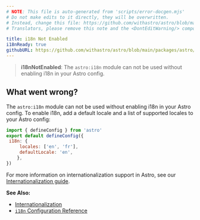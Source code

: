```yaml
---
# NOTE: This file is auto-generated from 'scripts/error-docgen.mjs'
# Do not make edits to it directly, they will be overwritten.
# Instead, change this file: https://github.com/withastro/astro/blob/main/packages/astro/src/core/errors/errors-data.ts
# Translators, please remove this note and the <DontEditWarning/> component.

title: i18n Not Enabled
i18nReady: true
githubURL: https://github.com/withastro/astro/blob/main/packages/astro/src/core/errors/errors-data.ts
---
```


<DontEditWarning />


> **i18nNotEnabled**: The `astro:i18n` module can not be used without enabling i18n in your Astro config.

## What went wrong?
The `astro:i18n` module can not be used without enabling i18n in your Astro config. To enable i18n, add a default locale and a list of supported locales to your Astro config:
```js
import { defineConfig } from 'astro'
export default defineConfig({
 i18n: {
	 locales: ['en', 'fr'],
	 defaultLocale: 'en',
	},
})
```

For more information on internationalization support in Astro, see our [Internationalization guide](/vi/guides/internationalization/).

**See Also:**
-  [Internationalization](/vi/guides/internationalization/)
-  [`i18n` Configuration Reference](/vi/reference/configuration-reference/#i18n)


